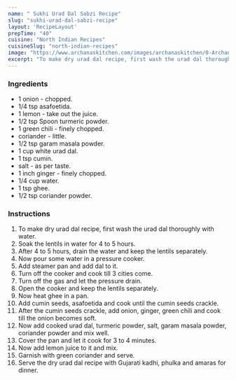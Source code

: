 ---
name: " Sukhi Urad Dal Sabzi Recipe"
slug: "sukhi-urad-dal-sabzi-recipe"
layout: 'RecipeLayout'
prepTime: "40"
cuisine: "North Indian Recipes"
cuisineSlug: "north-indian-recipes"
image: "https://www.archanaskitchen.com/images/archanaskitchen/0-Archanas-Kitchen-Recipes/2019/Sukhi_Urad_Dal_Sabzi_Recipe_8_1600.jpg"
excerpt: "To make dry urad dal recipe, first wash the urad dal thoroughly with water"
---

### Ingredients

-  1 onion - chopped.
-  1/4 tsp asafoetida.
-  1 lemon - take out the juice.
-  1/2 tsp Spoon turmeric powder.
-  1 green chili - finely chopped.
-  coriander - little.
-  1/2 tsp garam masala powder.
- 1 cup white urad dal.
-  1 tsp cumin.
-  salt - as per taste.
-  1 inch ginger - finely chopped.
-  1/4 cup water.
-  1 tsp ghee.
-  1/2 tsp coriander powder.

### Instructions

1. To make dry urad dal recipe, first wash the urad dal thoroughly with water.
1. Soak the lentils in water for 4 to 5 hours.
1. After 4 to 5 hours, drain the water and keep the lentils separately.
1. Now pour some water in a pressure cooker.
1. Add steamer pan and add dal to it.
1. Turn off the cooker and cook till 3 cities come.
1. Turn off the gas and let the pressure drain.
1. Open the cooker and keep the lentils separately.
1. Now heat ghee in a pan.
1. Add cumin seeds, asafoetida and cook until the cumin seeds crackle.
1. After the cumin seeds crackle, add onion, ginger, green chili and cook till the onion becomes soft.
1. Now add cooked urad dal, turmeric powder, salt, garam masala powder, coriander powder and mix well.
1. Cover the pan and let it cook for 3 to 4 minutes.
1. Now add lemon juice to it and mix.
1. Garnish with green coriander and serve.
1. Serve the dry urad dal recipe with Gujarati kadhi, phulka and amaras for dinner.
